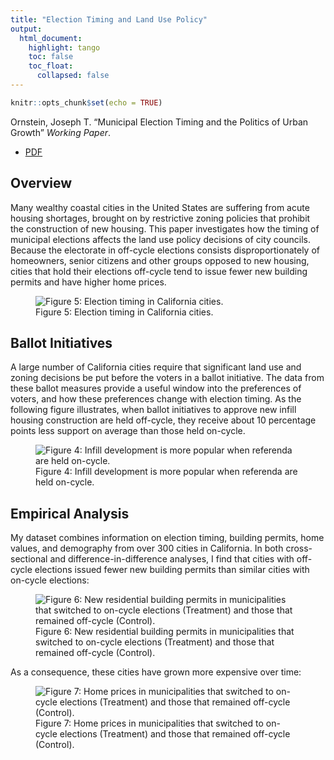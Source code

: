 ```yaml
---
title: "Election Timing and Land Use Policy"
output: 
  html_document:
    highlight: tango
    toc: false
    toc_float: 
      collapsed: false
---
```


```r
knitr::opts_chunk$set(echo = TRUE)
```

Ornstein, Joseph T. "Municipal Election Timing and the Politics of Urban Growth" *Working Paper*.

- [PDF](papers/Ornstein-ElectionTiming.pdf)

## Overview

Many wealthy coastal cities in the United States are suffering from acute housing shortages, brought on by restrictive zoning policies that prohibit the construction of new housing. This paper investigates how the timing of municipal elections affects the land use policy decisions of city councils. Because the electorate in off-cycle elections consists disproportionately of homeowners, senior citizens and other groups opposed to new housing, cities that hold their elections off-cycle tend to issue fewer new building permits and have higher home prices. 
 
 ![Figure 5: Election timing in California cities.](images/election-timing-map.png) 


## Ballot Initiatives

A large number of California cities require that significant land use and zoning decisions be put before the voters in a ballot initiative. The data from these ballot measures provide a useful window into the preferences of voters, and how these preferences change with election timing. As the following figure illustrates, when ballot initiatives to approve new infill housing construction are held off-cycle, they receive about 10 percentage points less support on average than those held on-cycle.

 ![Figure 4: Infill development is more popular when referenda are held on-cycle.](images/infill-initiatives.png)

## Empirical Analysis

My dataset combines information on election timing, building permits, home values, and demography from over 300 cities in California. In both cross-sectional and difference-in-difference analyses, I find that cities with off-cycle elections issued fewer new building permits than similar cities with on-cycle elections:

![Figure 6: New residential building permits in municipalities that switched to on-cycle elections (Treatment) and those that remained off-cycle (Control).](images/permits-growth-DiD.png)

As a consequence, these cities have grown more expensive over time:

 ![Figure 7: Home prices in municipalities that switched to on-cycle elections (Treatment) and those that remained off-cycle (Control).](images/median-hv-sqft-DiD.png)



